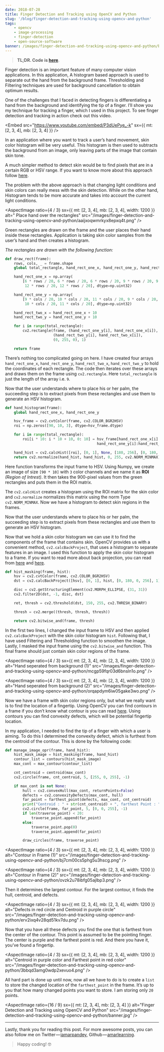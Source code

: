 ```yaml
---
date: 2018-07-28
title: Finger Detection and Tracking using OpenCV and Python
slug: '/blog/finger-detection-and-tracking-using-opencv-and-python'
tags:
    - opencv
    - image-processing
    - finger-detection
    - open-source-software
banner: /images/finger-detection-and-tracking-using-opencv-and-python/banner.jpg
---
```



> **TL;DR. Code is [here](https://github.com/amarlearning/Finger-Detection-and-Tracking)**.

Finger detection is an important feature of many computer vision applications. In this application, A histogram based approach is used to separate out the hand from the background frame. Thresholding and Filtering techniques are used for background cancellation to obtain optimum results.

One of the challenges that I faced in detecting fingers is differentiating a hand from the background and identifying the tip of a finger. I’ll show you my technique for tracking a finger, which I used in this project. To see finger detection and tracking in action check out this video.

<Embed
    src="https://www.youtube.com/embed/P3dUePye_-k"
    sx={{ mt: [2, 3, 4], mb: [2, 3, 4] }}
/>

In an application where you want to track a user’s hand movement, skin color histogram will be very useful. This histogram is then used to subtracts the background from an image, only leaving parts of the image that contain skin tone.

A much simpler method to detect skin would be to find pixels that are in a certain RGB or HSV range. If you want to know more about this approach follow [here](https://docs.opencv.org/3.4.2/df/d9d/tutorial_py_colorspaces.html).

The problem with the above approach is that changing light conditions and skin colors can really mess with the skin detection. While on the other hand, Histogram tends to be more accurate and takes into account the current light conditions.

<AspectImage
    ratio={4 / 3}
    sx={{ mt: [2, 3, 4], mb: [2, 3, 4], width: 1200 }}
    alt=" Place hand over the rectangles"
    src="/images/finger-detection-and-tracking-using-opencv-and-python/aaijxoqwmrkyx8epxq4t.png"
/>

Green rectangles are drawn on the frame and the user places their hand inside these rectangles. Application is taking skin color samples from the user’s hand and then creates a histogram.

_The rectangles are drawn with the following function:_

```python:title=draw_rectangles_in_frame.py
def draw_rect(frame):
    rows, cols, _ = frame.shape
    global total_rectangle, hand_rect_one_x, hand_rect_one_y, hand_rect_two_x, hand_rect_two_y

    hand_rect_one_x = np.array(
        [6 * rows / 20, 6 * rows / 20, 6 * rows / 20, 9 * rows / 20, 9 * rows / 20, 9 * rows / 20, 12 * rows / 20,
         12 * rows / 20, 12 * rows / 20], dtype=np.uint32)

    hand_rect_one_y = np.array(
        [9 * cols / 20, 10 * cols / 20, 11 * cols / 20, 9 * cols / 20, 10 * cols / 20, 11 * cols / 20, 9 * cols / 20,
         10 * cols / 20, 11 * cols / 20], dtype=np.uint32)

    hand_rect_two_x = hand_rect_one_x + 10
    hand_rect_two_y = hand_rect_one_y + 10

    for i in range(total_rectangle):
        cv2.rectangle(frame, (hand_rect_one_y[i], hand_rect_one_x[i]),
                      (hand_rect_two_y[i], hand_rect_two_x[i]),
                      (0, 255, 0), 1)

    return frame
```

There’s nothing too complicated going on here. I have created four arrays `hand_rect_one_x`, `hand_rect_one_y`, `hand_rect_two_x`, `hand_rect_two_y` to hold the coordinates of each rectangle. The code then iterates over these arrays and draws them on the frame using `cv2.rectangle`. Here `total_rectangle` is just the length of the array i.e. `9`.

Now that the user understands where to place his or her palm, the succeeding step is to extract pixels from these rectangles and use them to generate an HSV histogram.

```python:title=generate_hsv_histogram.py
def hand_histogram(frame):
    global hand_rect_one_x, hand_rect_one_y

    hsv_frame = cv2.cvtColor(frame, cv2.COLOR_BGR2HSV)
    roi = np.zeros([90, 10, 3], dtype=hsv_frame.dtype)

    for i in range(total_rectangle):
        roi[i * 10: i * 10 + 10, 0: 10] = hsv_frame[hand_rect_one_x[i]:hand_rect_one_x[i] + 10,
                                          hand_rect_one_y[i]:hand_rect_one_y[i] + 10]

    hand_hist = cv2.calcHist([roi], [0, 1], None, [180, 256], [0, 180, 0, 256])
    return cv2.normalize(hand_hist, hand_hist, 0, 255, cv2.NORM_MINMAX)
```

Here function transforms the input frame to HSV. Using Numpy, we create an image of size `[90 * 10]` with `3` color channels and we name it as **ROI** _(Region of Intrest)_. It then takes the 900-pixel values from the green rectangles and puts them in the ROI matrix.

The `cv2.calcHist` creates a histogram using the ROI matrix for the skin color and `cv2.normalize` normalizes this matrix using the norm Type `cv2.NORM_MINMAX`. Now we have a histogram to detect skin regions in the frames.

Now that the user understands where to place his or her palm, the succeeding step is to extract pixels from these rectangles and use them to generate an HSV histogram.

Now that we hold a skin color histogram we can use it to find the components of the frame that contains skin. OpenCV provides us with a convenient method, `cv2.calcBackProject`, that uses a histogram to separate features in an image. I used this function to apply the skin color histogram to a frame. If you want to read more about back projection, you can read from [here](https://docs.opencv.org/master/dc/df6/tutorial_py_histogram_backprojection.html) and [here](https://docs.opencv.org/2.4/doc/tutorials/imgproc/histograms/back_projection/back_projection.html).

```python:title=histogram_masking.py
def hist_masking(frame, hist):
    hsv = cv2.cvtColor(frame, cv2.COLOR_BGR2HSV)
    dst = cv2.calcBackProject([hsv], [0, 1], hist, [0, 180, 0, 256], 1)

    disc = cv2.getStructuringElement(cv2.MORPH_ELLIPSE, (31, 31))
    cv2.filter2D(dst, -1, disc, dst)

    ret, thresh = cv2.threshold(dst, 150, 255, cv2.THRESH_BINARY)

    thresh = cv2.merge((thresh, thresh, thresh))

    return cv2.bitwise_and(frame, thresh)
```

In the first two lines, I changed the input frame to HSV and then applied `cv2.calcBackProject` with the skin color histogram `hist`. Following that, I have used Filtering and Thresholding function to smoothen the image. Lastly, I masked the input frame using the `cv2.bitwise_and` function. This final frame should just contain skin color regions of the frame.

<AspectImage
    ratio={4 / 3}
    sx={{ mt: [2, 3, 4], mb: [2, 3, 4], width: 1200 }}
    alt="Hand seperated from background (1)"
    src="/images/finger-detection-and-tracking-using-opencv-and-python/mcgp59fqr03d6bnsln1o.png"
/>

<AspectImage
    ratio={4 / 3}
    sx={{ mt: [2, 3, 4], mb: [2, 3, 4], width: 1200 }}
    alt="Hand seperated from background (2)"
    src="/images/finger-detection-and-tracking-using-opencv-and-python/orqapdym6iw05gake3wo.png"
/>

Now we have a frame with skin color regions only, but what we really want is to find the location of a fingertip. Using OpenCV you can find contours in a frame if you don’t know what contour is you can read [here](https://docs.opencv.org/3.4.2/d3/d05/tutorial_py_table_of_contents_contours.html). Using contours you can find convexity defects, which will be potential fingertip location.

In my application, I needed to find the tip of a finger with which a user is aiming. To do this I determined the convexity defect, which is furthest from the centroid of the contour. This is done by the following code:

```python:title=fingertip_point.py
def manage_image_opr(frame, hand_hist):
    hist_mask_image = hist_masking(frame, hand_hist)
    contour_list = contours(hist_mask_image)
    max_cont = max_contour(contour_list)

    cnt_centroid = centroid(max_cont)
    cv2.circle(frame, cnt_centroid, 5, [255, 0, 255], -1)

    if max_cont is not None:
        hull = cv2.convexHull(max_cont, returnPoints=False)
        defects = cv2.convexityDefects(max_cont, hull)
        far_point = farthest_point(defects, max_cont, cnt_centroid)
        print("Centroid : " + str(cnt_centroid) + ", farthest Point : " + str(far_point))
        cv2.circle(frame, far_point, 5, [0, 0, 255], -1)
        if len(traverse_point) < 20:
            traverse_point.append(far_point)
        else:
            traverse_point.pop(0)
            traverse_point.append(far_point)

        draw_circles(frame, traverse_point)
```

<AspectImage
    ratio={4 / 3}
    sx={{ mt: [2, 3, 4], mb: [2, 3, 4], width: 1200 }}
    alt="Contour in Frame (1)"
    src="/images/finger-detection-and-tracking-using-opencv-and-python/bj7cm00cs5phg5u3hscg.png"
/>

<AspectImage
    ratio={4 / 3}
    sx={{ mt: [2, 3, 4], mb: [2, 3, 4], width: 1200 }}
    alt="Contour in Frame (2)"
    src="/images/finger-detection-and-tracking-using-opencv-and-python/ovzk2u78ibfg05ajlbp3.png"
/>

Then it determines the largest contour. For the largest contour, it finds the hull, centroid, and defects.

<AspectImage
    ratio={4 / 3}
    sx={{ mt: [2, 3, 4], mb: [2, 3, 4], width: 1200 }}
    alt="Defects in red circle and Centroid in purple circle"
    src="/images/finger-detection-and-tracking-using-opencv-and-python/erv2ixq4v28qd51kv7du.png"
/>

Now that you have all these defects you find the one that is farthest from the center of the contour. This point is assumed to be the pointing finger. The center is purple and the farthest point is red. And there you have it, you’ve found a fingertip.

<AspectImage
    ratio={4 / 3}
    sx={{ mt: [2, 3, 4], mb: [2, 3, 4], width: 1200 }}
    alt="Centroid in purple color and Farthest point in red color"
    src="/images/finger-detection-and-tracking-using-opencv-and-python/3bbqd3amg0wdp2xevuo4.png"
/>

All hard part is done up until now, now all we have to do is to create a `list` to store the changed location of the `farthest_point` in the frame. It’s up to you that how many changed points you want to store. I am storing only `20` points.

<AspectImage
    ratio={16 / 9}
    sx={{ mt: [2, 3, 4], mb: [2, 3, 4] }}
    alt="Finger Detection and Tracking using OpenCV and Python"
    src="/images/finger-detection-and-tracking-using-opencv-and-python/banner.jpg"
/>

---

Lastly, thank you for reading this post. For more awesome posts, you can also
follow me on Twitter — [iamarpandey](https://twitter.com/iamarpandey), Github — [amarlearning](https://github.com/amarlearning).

> Happy coding! 🤓
